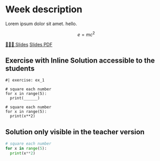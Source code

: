 # Week description

Lorem ipsum dolor sit amet. hello.

$$
e=mc^2
$$

[👨🏻‍🏫 Slides]({{< var base_url>}}slides/Week1/slides.html){.btn .btn-outline-primary .btn role="button"} 
[Slides PDF]({{< var base_url>}}slides/Week1/slides.pdf){.btn .btn-outline-secondary .btn role="button"} 

## Exercise with Inline Solution accessible to the students
```pyodide
#| exercise: ex_1

# square each number
for x in range(5):
  print(______)
```

::: {.solution exercise="ex_1"}

```
# square each number
for x in range(5):
  print(x**2)
```
:::


## Solution only visible in the teacher version

::: {.onlyteacher}
```python
# square each number
for x in range(5):
  print(x**2)
```
:::
